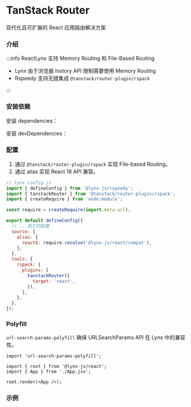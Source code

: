 
# TanStack Router

现代化且可扩展的 React 应用路由解决方案

### 介绍

:::info
ReactLynx 支持 Memory Routing 和 File-Based Routing

- Lynx 由于浏览器 history API 限制需要使用 Memory Routing
- Rspeedy 支持无缝集成 `@tanstack/router-plugin/rspack`

:::

### 安装依赖

安装 dependencies：

<PackageManagerTabs command="install @tanstack/react-router url-search-params-polyfill" />

安装 devDependencies：

<PackageManagerTabs command="install @tanstack/router-plugin -D" />

### 配置

1. 通过 `@tanstack/router-plugin/rspack` 实现 File-based Routing。
2. 通过 alias 实现 React 18 API 兼容。

```js
// lynx.config.js
import { defineConfig } from '@lynx-js/rspeedy';
import { tanstackRouter } from '@tanstack/router-plugin/rspack';
import { createRequire } from 'node:module';

const require = createRequire(import.meta.url);

export default defineConfig({
  // ...其它的配置
  source: {
    alias: {
      react$: require.resolve('@lynx-js/react/compat'),
    },
  },
  tools: {
    rspack: {
      plugins: [
        tanstackRouter({
          target: 'react',
        }),
      ],
    },
  },
});
```

### Polyfill

`url-search-params-polyfill` 确保 URLSearchParams API 在 Lynx 中的兼容性。

```tsx title=index.tsx
import 'url-search-params-polyfill';

import { root } from '@lynx-js/react';
import { App } from './App.jsx';

root.render(<App />);
```

### 示例

<Go
  example="tanstack-router"
  defaultFile="src/App.tsx"
  img="https://lf-lynx.tiktok-cdns.com/obj/lynx-artifacts-oss-sg/plugin/static/tanstack-router-demo.jpg"
  defaultEntryFile="dist/main.lynx.bundle"
  entry="src/tanstack-router"
/>
